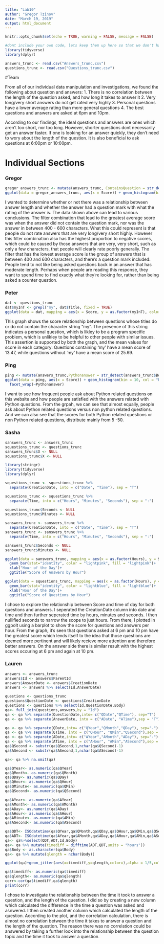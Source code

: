 ---
title: "Lab10"
author: "Gregor Tzinov"
date: "March 19, 2019"
output: html_document
---

```{r setup, include=FALSE}
knitr::opts_chunk$set(echo = TRUE, warning = FALSE, message = FALSE)
```




```{r}
#dont include your own code, lets keep them up here so that we don't have the program load libraries twice
library(tidyverse)
library(dplyr)
```


```{r}
answers_trunc <- read.csv("Answers_trunc.csv")
questions_trunc <- read.csv("Questions_trunc.csv")
```

#Team

From all of our individual data manipulation and investigations, we found the following about question and answers:
    1. There is no correlation between the length of the question asked, and how long it takes to answer it
    2. Very long/very short answers do not get rated very highly
    3. Personal questions have a lower average rating than more general questions
    4. The best questions and answers are asked at 6pm and 10pm.
    
According to our findings, the ideal questions and answers are ones which aren't too short, nor too long. However, shorter questions dont necessarily get an answer faster. If one is looking for an answer quickly, they don't need to wory about the length of the question. It is also beneficial to ask questions at 6:00pm or 10:00pm. 

# Individual Sections


### Gregor

```{r}
gregor_answers_trunc <- mutate(answers_trunc, ContainsQuestion = str_detect(answers_trunc$Body, "\\?"), ContainsTry = str_detect(answers_trunc$Body, "try"), Length400_600 = (str_length(answers_trunc$Body) > 400 & str_length(answers_trunc$Body) < 600))
ggplot(data = gregor_answers_trunc, aes(x = Score)) + geom_histogram(bins = 100) + facet_grid(ContainsQuestion~Length400_600, labeller = label_both) + xlim(0, 100) + ylim(0, 1000) + xlim(-100, 100)

```

I wanted to determine whether or not there was a relationship between answer length and whether the answer had a question mark with what the rating of the answer is. The data shown above can lead to various conclusions. The filter combination that lead to the greatest average score was when the answer did not contain the question mark, nor was the answer in between 400 - 600 characters. What this could represent is that people do not rate answers that are very long/very short highly. However this filter combination also has the highest proportion to negative scores, which could be caused by those answers that are very, very short, such as only a few characters, that people will clearly rate poorly generally. The filter that has the lowest average score is the group of answers that is between 400 and 600 characters, and there's a question mark included. People tend to not like being asked questions back in an answer that has moderate length. Perhaps when people are reading this response, they want to spend time to find exactly what they're looking for, rather than being asked a counter question.

### Peter

```{r}
dat <- questions_trunc
dat$myInT <- grepl("my", dat$Title, fixed = TRUE)
ggplot(data = dat, mapping = aes(x = Score, y = as.factor(myInT), color = Score)) + geom_jitter() + ylab("If Question contains the word 'My'")
```
This graph shows the score relationship between questions whose titles do or do not contain the character string "my". The presence of this string indicates a personal question, which is likley to be a program specific problem, which is unlikley to be helpful to other people with similar issues.  
This assertion is supported by both the graph, and the mean values for score in each category: Questions containing 'my' have a mean score of 13.47, while questions without 'my' have a mean score of 25.69. 



### Ping
```{r}
ping <- mutate(answers_trunc,Pythonanswer = str_detect(answers_trunc$Body, "Python")) 
ggplot(data = ping, aes(x = Score)) + geom_histogram(bin = 10, col = "blue", main = "Histogram for scores distribution for Python related questions") + xlim(0, 100)+  ylim(0,1000) +
  facet_wrap(~Pythonanswer)
```
I want to see how frequent people ask about Python related questions on this website and how people are satisfied with the answers related with Python questions. From the grpah, we can see that almost equally, people ask about Python related questions versus non python related questions. And we can also see that the scores for both Python related questions or non Python related questions, distribute mainly from 5 -50.  



### Sasha

```{r}
sanswers_trunc <- answers_trunc 
squestions_trunc <- questions_trunc 
sanswers_trunc$X <- NULL
squestions_trunc$X <- NULL

library(stringr)
library(tidyverse)
library(dplyr)

squestions_trunc <- squestions_trunc %>% 
  separate(CreationDate, into = c("Date", "Time"), sep = "T") 

squestions_trunc <- squestions_trunc %>% 
  separate(Time, into = c("Hours", "Minutes", "Seconds"), sep = ":")

squestions_trunc$Seconds <- NULL 
squestions_trunc$Minutes <- NULL 

sanswers_trunc <- sanswers_trunc %>% 
  separate(CreationDate, into = c("Date", "Time"), sep = "T") 
sanswers_trunc <- sanswers_trunc %>% 
  separate(Time, into = c("Hours", "Minutes", "Seconds"), sep = ":") 

sanswers_trunc$Seconds <- NULL 
sanswers_trunc$Minutes <- NULL 

ggplot(data = sanswers_trunc, mapping = aes(x = as.factor(Hours), y = Score)) +
  geom_bar(stat="identity", color = "lightpink", fill = "lightpink")+
  xlab("Hour of the Day")+
  ggtitle("Score of Answers by Hour")

ggplot(data = squestions_trunc, mapping = aes(x = as.factor(Hours), y = Score)) +
  geom_bar(stat="identity", color = "lightblue", fill = "lightblue")+
  xlab("Hour of the Day")+
  ggtitle("Score of Questions by Hour")


```

I chose to explore the relationship between Score and time of day for both questions 
and answers. I seperated the CreationDate column into date and time and then further 
seperated time by hours, minutes and seconds. I then nullified seconds to narrow the 
scope to just hours. From there, I plotted in ggpolt using a barplot to show the score 
for questions and answers per hour. From the graph, it's seen that questions asked at 
6 pm and 10 pm have the greatest score which lends itself to the idea that those questions
 are deemed more pertinent and will likely recieve more attention and therefore better 
 answers. On the answer side there is similar result with the highest scores occuring at 6 pm
 and again at 10 pm.

### Lauren

```{r}
answers <- answers_trunc
answers$Id <- answers$ParentId
answers$AnswerDate <- answers$CreationDate
answers <- answers %>% select(Id,AnswerDate)

questions <- questions_trunc
questions$QuestionDate <- questions$CreationDate
questions <- questions %>% select(Id,QuestionDate,Body)
qa<- full_join(questions,answers,by = "Id")
qa <- qa %>% separate(QuestionDate,into= c("QDate","QTime"), sep="T")
qa <- qa %>% separate(AnswerDate, into = c("ADate", "ATime"),sep = "T")

qa <- qa %>% separate(QDate,into= c("QYear","QMonth","QDay"), sep="-")
qa <- qa %>% separate(QTime, into = c("QHour", "QMin","QSecond"),sep = ":")
qa <- qa %>% separate(ADate,into= c("AYear","AMonth","ADay"), sep="-")
qa <- qa %>% separate(ATime, into = c("AHour", "AMin","ASecond"),sep = ":")
qa$QSecond <- substr(qa$QSecond,1,nchar(qa$QSecond)-1)
qa$ASecond <- substr(qa$ASecond,1,nchar(qa$ASecond)-1)

qa<- qa %>% na.omit(qa)

qa$QYear<- as.numeric(qa$QYear)
qa$QMonth<- as.numeric(qa$QMonth)
qa$QDay<- as.numeric(qa$QDay)
qa$QHour<- as.numeric(qa$QHour)
qa$QMinute<- as.numeric(qa$QMin)
qa$QSecond<- as.numeric(qa$QSecond)

qa$AYear<- as.numeric(qa$AYear)
qa$AMonth<- as.numeric(qa$AMonth)
qa$ADay<- as.numeric(qa$ADay)
qa$AHour<- as.numeric(qa$AHour)
qa$AMinute<- as.numeric(qa$AMin)
qa$ASecond<- as.numeric(qa$ASecond)

qa$QDT<- ISOdatetime(qa$QYear,qa$QMonth,qa$QDay,qa$QHour,qa$QMin,qa$QSecond)
qa$ADT<- ISOdatetime(qa$AYear,qa$AMonth,qa$ADay,qa$AHour,qa$AMin,qa$ASecond)
qa<- qa%>%select(QDT,ADT,Id,Body)
qa<- qa %>% mutate(timediff = difftime(ADT,QDT,units = "hours"))
qa$Body <- as.character(qa$Body)
qa<- qa %>% mutate(qlength = nchar(Body))

ggplot(qa)+geom_jitter(aes(x=timediff,y=qlength,color=),alpha = 1/5,color="hot pink")+coord_cartesian(xlim = c(0, 10000), ylim = c(0, 10000))

qa$timediff<- as.numeric(qa$timediff)
qa$qlength<- as.numeric(qa$qlength)
corr<-cor(qa$timediff,qa$qlength)
print(corr)
```

I chose to investigate the relationship between the time it took to answer a question, and the length of the question. I did so by creating a new column which calculated the difference in the time a question was asked and asnwered. I then created another column which calculated the length of the question. According to the plot, and the correlation calculation, there is almost no correlation between the time it takes to answer a question and the length of the question. The reason there was no correlation could be answered by taking a further look into the relationship between the question topic and the time it took to answer a question. 
